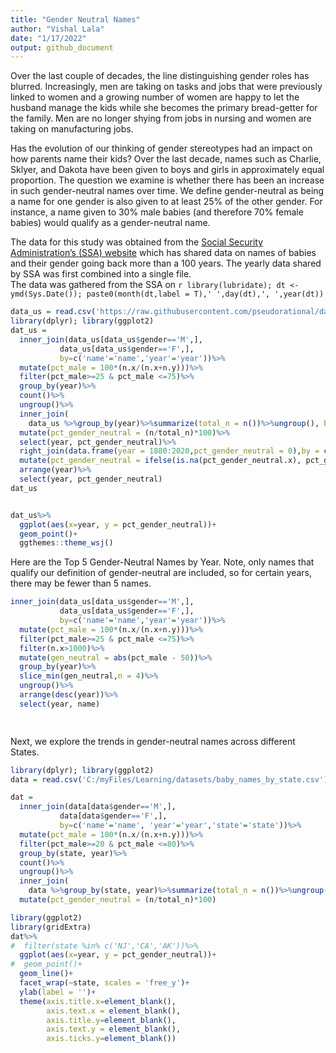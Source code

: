 ```yaml
---
title: "Gender Neutral Names"
author: "Vishal Lala"
date: "1/17/2022"
output: github_document
---
```


Over the last couple of decades, the line distinguishing gender roles has blurred. Increasingly, men are taking on tasks and jobs that were previously linked to women and a growing number of women are happy to let the husband manage the kids while she becomes the primary bread-getter for the family. Men are no longer shying from jobs in nursing and women are taking on manufacturing jobs. 

Has the evolution of our thinking of gender stereotypes had an impact on how parents name their kids? Over the last decade, names such as Charlie, Sklyer, and Dakota have been given to boys and girls in approximately equal proportion. The question we examine is whether there has been an increase in such gender-neutral names over time. We define gender-neutral as being a name for one gender is also given to at least 25% of the other gender. For instance, a name given to 30% male babies (and therefore 70% female babies) would qualify as a gender-neutral name. 

The data for this study was obtained from the [Social Security Administration's (SSA) website](https://www.ssa.gov/oact/babynames/) which has shared data on names of babies and their gender going back more than a 100 years. The yearly data shared by SSA was first combined into a single file.  
The data was gathered from the SSA on `r library(lubridate); dt <- ymd(Sys.Date()); paste0(month(dt,label = T),' ',day(dt),', ',year(dt))`



```r
data_us = read.csv('https://raw.githubusercontent.com/pseudorational/datasets/main/baby_names.csv')
library(dplyr); library(ggplot2)
dat_us = 
  inner_join(data_us[data_us$gender=='M',],
           data_us[data_us$gender=='F',],
           by=c('name'='name','year'='year'))%>%
  mutate(pct_male = 100*(n.x/(n.x+n.y)))%>%
  filter(pct_male>=25 & pct_male <=75)%>%
  group_by(year)%>%
  count()%>%
  ungroup()%>%
  inner_join(
    data_us %>%group_by(year)%>%summarize(total_n = n())%>%ungroup(), by = c('year'='year'))%>%
  mutate(pct_gender_neutral = (n/total_n)*100)%>%
  select(year, pct_gender_neutral)%>%
  right_join(data.frame(year = 1880:2020,pct_gender_neutral = 0),by = c('year'='year'))%>%
  mutate(pct_gender_neutral = ifelse(is.na(pct_gender_neutral.x), pct_gender_neutral.y, pct_gender_neutral.x))%>%
  arrange(year)%>%
  select(year, pct_gender_neutral)
dat_us


dat_us%>%
  ggplot(aes(x=year, y = pct_gender_neutral))+
  geom_point()+
  ggthemes::theme_wsj()
```


Here are the Top 5 Gender-Neutral Names by Year. Note, only names that qualify our definition of gender-neutral are included, so for certain years, there may be fewer than 5 names. 
```r
inner_join(data_us[data_us$gender=='M',],
           data_us[data_us$gender=='F',],
           by=c('name'='name','year'='year'))%>%
  mutate(pct_male = 100*(n.x/(n.x+n.y)))%>%
  filter(pct_male>=25 & pct_male <=75)%>%
  filter(n.x>1000)%>%
  mutate(gen_neutral = abs(pct_male - 50))%>%
  group_by(year)%>%
  slice_min(gen_neutral,n = 4)%>%
  ungroup()%>%
  arrange(desc(year))%>%
  select(year, name)

  
```

Next, we explore the trends in gender-neutral names across different States. 
```r
library(dplyr); library(ggplot2)
data = read.csv('C:/myFiles/Learning/datasets/baby_names_by_state.csv')

dat = 
  inner_join(data[data$gender=='M',],
           data[data$gender=='F',],
           by=c('name'='name', 'year'='year','state'='state'))%>%
  mutate(pct_male = 100*(n.x/(n.x+n.y)))%>%
  filter(pct_male>=20 & pct_male <=80)%>%
  group_by(state, year)%>%
  count()%>%
  ungroup()%>%
  inner_join(
    data %>%group_by(state, year)%>%summarize(total_n = n())%>%ungroup(), by = c('year'='year', 'state'='state'))%>%
  mutate(pct_gender_neutral = (n/total_n)*100)

library(ggplot2)
library(gridExtra)
dat%>%
#  filter(state %in% c('NJ','CA','AK'))%>%
  ggplot(aes(x=year, y = pct_gender_neutral))+
#  geom_point()+
  geom_line()+
  facet_wrap(~state, scales = 'free_y')+
  ylab(label = '')+
  theme(axis.title.x=element_blank(),
        axis.text.x = element_blank(),
        axis.title.y=element_blank(),
        axis.text.y = element_blank(),
        axis.ticks.y=element_blank())

```

